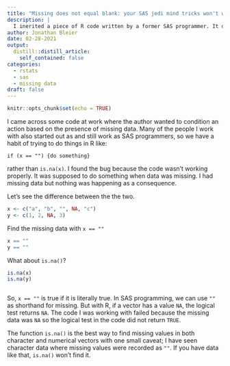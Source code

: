 ```yaml
---
title: "Missing does not equal blank: your SAS jedi mind tricks won't work here."
description: |
  I inerited a piece of R code written by a former SAS programmer. It did not work as intended.
author: Jonathan Bleier
date: 02-28-2021
output:
  distill::distill_article:
    self_contained: false
categories:
  - rstats
  - sas
  - missing data
draft: false
---
```



```r
knitr::opts_chunk$set(echo = TRUE)
```

I came across some code at work where the author wanted to condition an action based on the presence of missing data. Many of the people I work with also started out as and still work as SAS programmers, so we have a habit of trying to do things in R like:
```
if (x == "") {do something}
```
rather than `is.na(x)`. I found the bug because the code wasn't working properly. It was supposed to do something when data was missing. I had missing data but nothing was happening as a consequence.

Let's see the difference between the the two.

```r
x <- c("a", "b", "", NA, "c")
y <- c(1, 2, NA, 3)
```

Find the missing data with `x == ""`

```r
x == ""
y == ""
```

What about `is.na()`?

```r
is.na(x)
is.na(y)
```
```r

```

So, `x == ""` is true if it is literally true. In SAS programming, we can use `""` as shorthand for missing. But with R, if a vector has a value `NA`, the logical test returns `NA`. The code I was working with failed because the missing data was `NA` so the logical test in the code did not return `TRUE`.

The function `is.na()` is the best way to find missing values in both character and numerical vectors with one small caveat; I have seen character data where missing values were recorded as `""`. If you have data like that, `is.na()` won't find it. 

